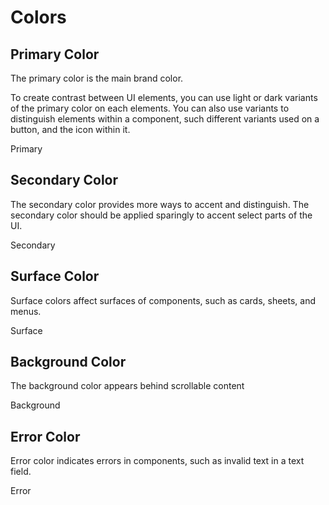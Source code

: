 
<Meta title="Elements|Colors" />

# Colors

<h2>Primary Color</h2>
<p>
The primary color is the main brand color.

To create contrast between UI elements, you can use light or dark variants of
the primary color on each elements. You can also use variants to distinguish
elements within a component, such different variants used on a button, and the
icon within it. </p>

<Preview name="primary">
  <Color color={colors.PRIMARY} border>
    Primary
  </Color>
</Preview>
<h2>Secondary Color</h2>
<p>
  The secondary color provides more ways to accent and distinguish. The
  secondary color should be applied sparingly to accent select parts of the UI.
</p>
<Preview name="secondary">
  <Color color={colors.SECONDARY} border>
    Secondary
  </Color>
</Preview>
<h2>Surface Color</h2>
<p>
  Surface colors affect surfaces of components, such as cards, sheets, and
  menus.
</p>
<Preview name="surface">
  <Color color={colors.WHITE} border>
    Surface
  </Color>
</Preview>
<h2>Background Color</h2>
<p>The background color appears behind scrollable content</p>
<Preview name="background">
  <Color color={colors.WHITE} border>
    Background
  </Color>
</Preview>
<h2>Error Color</h2>
<p>
  Error color indicates errors in components, such as invalid text in a text
  field.
</p>
<Preview name="error">
  <Color color={colors.ERROR}>Error</Color>
</Preview>
